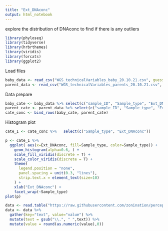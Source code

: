 ---
title: "Ext_DNAconc"
output: html_notebook
---
explore the distribution of DNAconc to find if there is any outliers


```{r message=FALSE, warning=FALSE, include=FALSE}
library(phyloseq)
library(tidyverse)
library(hrbrthemes)
library(viridis)
library(forcats)
library(ggplot2)
```

Load files
```{r message=FALSE, warning=FALSE, include=FALSE}
baby_data <- read_csv("WGS_technicalVariables_baby_20.10.21.csv", guess_max = 9000)
parent_data <- read_csv("WGS_technicalVariables_parents_20.10.21.csv", guess_max = 9000)

```

Data prepare
```{r}
baby_cate <- baby_data %>% select(c("sample_ID", "Sample_type", "Ext_DNAconc"))
parent_cate <- parent_data %>% select(c("sample_ID", "Sample_type", "Ext_DNAconc"))
cate_conc <- bind_rows(baby_cate, parent_cate)
```


Histogram plot
```{r}
cate_1 <- cate_conc %>%   select(c("Sample_type", "Ext_DNAconc"))

p <- cate_1 %>% 
  ggplot( aes(x=Ext_DNAconc, fill=Sample_type, color=Sample_type)) +
    geom_histogram(alpha=0.6, ) +
    scale_fill_viridis(discrete = T) +
    scale_color_viridis(discrete = T) +
    theme(
      legend.position = "none",
      panel.spacing = unit(0.3, "lines"),
      strip.text.x = element_text(size=10)
    ) +
    xlab("Ext_DNAconc") +
    facet_wrap(~Sample_type)
plot(p)
```

```{r}
data <- read.table("https://raw.githubusercontent.com/zonination/perceptions/master/probly.csv", header=TRUE, sep=",")
data <- data %>%
  gather(key="text", value="value") %>%
  mutate(text = gsub("\\.", " ",text)) %>%
  mutate(value = round(as.numeric(value),0))
```

